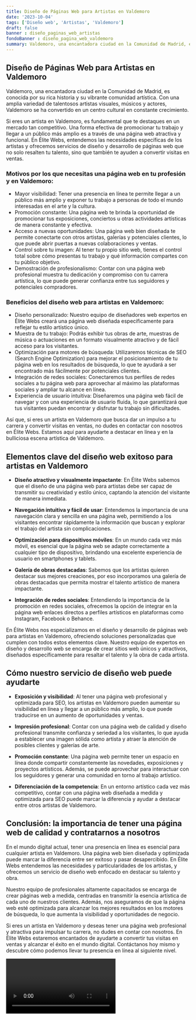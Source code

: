 ```yaml
---
title: Diseño de Páginas Web para Artistas en Valdemoro
date: '2023-10-04'
tags: ['Diseño web', 'Artistas', 'Valdemoro']
draft: false
banner : diseño_paginas_web_artistas
fondoBanner : diseño_pagina_web_valdemoro
summary: Valdemoro, una encantadora ciudad en la Comunidad de Madrid, es conocida por su rica historia y su vibrante comunidad artística. Con una amplia variedad de talentosos artistas visuales, músicos y actores, Valdemoro se ha convertido en un centro cultural en constante crecimiento.
---
```


## Diseño de Páginas Web para Artistas en Valdemoro

Valdemoro, una encantadora ciudad en la Comunidad de Madrid, es conocida por su rica historia y su vibrante comunidad artística. Con una amplia variedad de talentosos artistas visuales, músicos y actores, Valdemoro se ha convertido en un centro cultural en constante crecimiento.

Si eres un artista en Valdemoro, es fundamental que te destaques en un mercado tan competitivo. Una forma efectiva de promocionar tu trabajo y llegar a un público más amplio es a través de una página web atractiva y funcional. En Élite Webs, entendemos las necesidades específicas de los artistas y ofrecemos servicios de diseño y desarrollo de páginas web que no solo resalten tu talento, sino que también te ayuden a convertir visitas en ventas.

### Motivos por los que necesitas una página web en tu profesión y en Valdemoro:

- Mayor visibilidad: Tener una presencia en línea te permite llegar a un público más amplio y exponer tu trabajo a personas de todo el mundo interesadas en el arte y la cultura.
- Promoción constante: Una página web te brinda la oportunidad de promocionar tus exposiciones, conciertos u otras actividades artísticas de manera constante y efectiva.
- Acceso a nuevas oportunidades: Una página web bien diseñada te permite conectarte con otros artistas, galerías y potenciales clientes, lo que puede abrir puertas a nuevas colaboraciones y ventas.
- Control sobre tu imagen: Al tener tu propio sitio web, tienes el control total sobre cómo presentas tu trabajo y qué información compartes con tu público objetivo.
- Demostración de profesionalismo: Contar con una página web profesional muestra tu dedicación y compromiso con tu carrera artística, lo que puede generar confianza entre tus seguidores y potenciales compradores.

### Beneficios del diseño web para artistas en Valdemoro:

- Diseño personalizado: Nuestro equipo de diseñadores web expertos en Élite Webs creará una página web diseñada específicamente para reflejar tu estilo artístico único.
- Muestra de tu trabajo: Podrás exhibir tus obras de arte, muestras de música o actuaciones en un formato visualmente atractivo y de fácil acceso para los visitantes.
- Optimización para motores de búsqueda: Utilizaremos técnicas de SEO (Search Engine Optimization) para mejorar el posicionamiento de tu página web en los resultados de búsqueda, lo que te ayudará a ser encontrado más fácilmente por potenciales clientes.
- Integración de redes sociales: Conectaremos tus perfiles de redes sociales a tu página web para aprovechar al máximo las plataformas sociales y ampliar tu alcance en línea.
- Experiencia de usuario intuitiva: Diseñaremos una página web fácil de navegar y con una experiencia de usuario fluida, lo que garantizará que tus visitantes puedan encontrar y disfrutar tu trabajo sin dificultades.

Así que, si eres un artista en Valdemoro que busca dar un impulso a tu carrera y convertir visitas en ventas, no dudes en contactar con nosotros en Élite Webs. Estamos aquí para ayudarte a destacar en línea y en la bulliciosa escena artística de Valdemoro.

<GifSeo />

<Cta />

## Elementos clave del diseño web exitoso para artistas en Valdemoro

- **Diseño atractivo y visualmente impactante**: En Élite Webs sabemos que el diseño de una página web para artistas debe ser capaz de transmitir su creatividad y estilo único, captando la atención del visitante de manera inmediata.

- **Navegación intuitiva y fácil de usar**: Entendemos la importancia de una navegación clara y sencilla en una página web, permitiendo a los visitantes encontrar rápidamente la información que buscan y explorar el trabajo del artista sin complicaciones.

- **Optimización para dispositivos móviles**: En un mundo cada vez más móvil, es esencial que la página web se adapte correctamente a cualquier tipo de dispositivo, brindando una excelente experiencia de usuario en smartphones y tablets.

- **Galería de obras destacadas**: Sabemos que los artistas quieren destacar sus mejores creaciones, por eso incorporamos una galería de obras destacadas que permita mostrar el talento artístico de manera impactante.

- **Integración de redes sociales**: Entendiendo la importancia de la promoción en redes sociales, ofrecemos la opción de integrar en la página web enlaces directos a perfiles artísticos en plataformas como Instagram, Facebook o Behance.

En Élite Webs nos especializamos en el diseño y desarrollo de páginas web para artistas en Valdemoro, ofreciendo soluciones personalizadas que cumplen con todos estos elementos clave. Nuestro equipo de expertos en diseño y desarrollo web se encarga de crear sitios web únicos y atractivos, diseñados específicamente para resaltar el talento y la obra de cada artista.

## Cómo nuestro servicio de diseño web puede ayudarte

- **Exposición y visibilidad**: Al tener una página web profesional y optimizada para SEO, los artistas en Valdemoro pueden aumentar su visibilidad en línea y llegar a un público más amplio, lo que puede traducirse en un aumento de oportunidades y ventas.

- **Impresión profesional**: Contar con una página web de calidad y diseño profesional transmite confianza y seriedad a los visitantes, lo que ayuda a establecer una imagen sólida como artista y atraer la atención de posibles clientes y galerías de arte.

- **Promoción constante**: Una página web permite tener un espacio en línea donde compartir constantemente las novedades, exposiciones y proyectos artísticos. Además, se puede aprovechar para interactuar con los seguidores y generar una comunidad en torno al trabajo artístico.

- **Diferenciación de la competencia**: En un entorno artístico cada vez más competitivo, contar con una página web diseñada a medida y optimizada para SEO puede marcar la diferencia y ayudar a destacar entre otros artistas de Valdemoro.

## Conclusión: la importancia de tener una página web de calidad y contratarnos a nosotros

En el mundo digital actual, tener una presencia en línea es esencial para cualquier artista en Valdemoro. Una página web bien diseñada y optimizada puede marcar la diferencia entre ser exitoso y pasar desapercibido. En Élite Webs entendemos las necesidades y particularidades de los artistas, y ofrecemos un servicio de diseño web enfocado en destacar su talento y obra.

Nuestro equipo de profesionales altamente capacitados se encarga de crear páginas web a medida, centradas en transmitir la esencia artística de cada uno de nuestros clientes. Además, nos aseguramos de que la página web esté optimizada para alcanzar los mejores resultados en los motores de búsqueda, lo que aumenta la visibilidad y oportunidades de negocio.

Si eres un artista en Valdemoro y deseas tener una página web profesional y atractiva para impulsar tu carrera, no dudes en contar con nosotros. En Élite Webs estaremos encantados de ayudarte a convertir tus visitas en ventas y alcanzar el éxito en el mundo digital. Contáctanos hoy mismo y descubre cómo podemos llevar tu presencia en línea al siguiente nivel.

<Video />

<CtaBot job='Artistas' city='Valdemoro'/>

<Gmaps query='Valdemoro+españa+maps' />